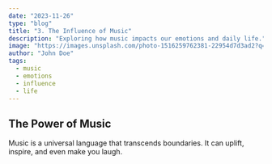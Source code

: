 ```yaml
---
date: "2023-11-26"
type: "blog"
title: "3. The Influence of Music"
description: "Exploring how music impacts our emotions and daily life."
image: "https://images.unsplash.com/photo-1516259762381-22954d7d3ad2?q=80&w=2689&auto=format&fit=crop&ixlib=rb-4.0.3&ixid=M3wxMjA3fDB8MHxwaG90by1wYWdlfHx8fGVufDB8fHx8fA%3D%3D"
author: "John Doe"
tags:
  - music
  - emotions
  - influence
  - life
---
```


## The Power of Music

Music is a universal language that transcends boundaries. It can uplift, inspire, and even make you laugh.

<YouTube videoId="dQw4w9WgXcQ" />
